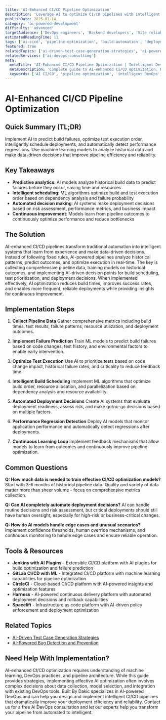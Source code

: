 ```yaml
---
title: 'AI-Enhanced CI/CD Pipeline Optimization'
description: 'Leverage AI to optimize CI/CD pipelines with intelligent build scheduling, failure prediction, automated testing, and deployment decision making.'
publishDate: 2025-01-14
category: 'ai-powered-development'
difficulty: 'advanced'
targetAudience: ['DevOps engineers', 'Backend developers', 'Site reliability engineers']
estimatedReadingTime: 11
tags: ['ai-cicd', 'pipeline-optimization', 'build-automation', 'deployment-ai', 'devops-ai']
featured: true
relatedTopics: ['ai-driven-test-case-generation-strategies', 'ai-powered-bug-detection-prevention']
relatedServices: ['ai-devops-consulting']
meta:
  metaTitle: 'AI-Enhanced CI/CD Pipeline Optimization | Intelligent DevOps'
  metaDescription: 'Complete guide to AI-enhanced CI/CD optimization. Learn intelligent build scheduling, failure prediction, and automated deployment strategies.'
  keywords: ['AI CI/CD', 'pipeline optimization', 'intelligent DevOps', 'build automation', 'AI deployment']
---
```


# AI-Enhanced CI/CD Pipeline Optimization

## Quick Summary (TL;DR)

Implement AI to predict build failures, optimize test execution order, intelligently schedule deployments, and automatically detect performance regressions. Use machine learning models to analyze historical data and make data-driven decisions that improve pipeline efficiency and reliability.

## Key Takeaways

- **Predictive analytics**: AI models analyze historical build data to predict failures before they occur, saving time and resources
- **Intelligent scheduling**: ML algorithms optimize build and test execution order based on dependency analysis and failure probability
- **Automated decision making**: AI systems make deployment decisions based on risk assessment, performance metrics, and business impact
- **Continuous improvement**: Models learn from pipeline outcomes to continuously optimize performance and reduce bottlenecks

## The Solution

AI-enhanced CI/CD pipelines transform traditional automation into intelligent systems that learn from experience and make data-driven decisions. Instead of following fixed rules, AI-powered pipelines analyze historical patterns, predict outcomes, and optimize execution in real-time. The key is collecting comprehensive pipeline data, training models on historical outcomes, and implementing AI-driven decision points for build scheduling, test prioritization, and deployment decisions. When implemented effectively, AI optimization reduces build times, improves success rates, and enables more frequent, reliable deployments while providing insights for continuous improvement.

## Implementation Steps

1. **Collect Pipeline Data**
   Gather comprehensive metrics including build times, test results, failure patterns, resource utilization, and deployment outcomes.

2. **Implement Failure Prediction**
   Train ML models to predict build failures based on code changes, test history, and environmental factors to enable early intervention.

3. **Optimize Test Execution**
   Use AI to prioritize tests based on code change impact, historical failure rates, and criticality to reduce feedback time.

4. **Intelligent Build Scheduling**
   Implement ML algorithms that optimize build order, resource allocation, and parallelization based on dependency analysis and resource availability.

5. **Automated Deployment Decisions**
   Create AI systems that evaluate deployment readiness, assess risk, and make go/no-go decisions based on multiple factors.

6. **Performance Regression Detection**
   Deploy AI models that monitor application performance and automatically detect regressions after deployments.

7. **Continuous Learning Loop**
   Implement feedback mechanisms that allow models to learn from outcomes and continuously improve pipeline optimization.

## Common Questions

**Q: How much data is needed to train effective CI/CD optimization models?**
Start with 3-6 months of historical pipeline data. Quality and variety of data matter more than sheer volume - focus on comprehensive metrics collection.

**Q: Can AI completely automate deployment decisions?**
AI can handle routine decisions and risk assessment, but critical deployments should still have human oversight, especially for high-risk or business-critical changes.

**Q: How do AI models handle edge cases and unusual scenarios?**
Implement confidence thresholds, human override mechanisms, and continuous monitoring to handle edge cases and ensure reliable operation.

## Tools & Resources

- **Jenkins with AI Plugins** - Extensible CI/CD platform with AI plugins for build optimization and failure prediction
- **GitLab CI/CD with ML** - Integrated CI/CD platform with machine learning capabilities for pipeline optimization
- **CircleCI** - Cloud-based CI/CD platform with AI-powered insights and optimization features
- **Harness** - AI-powered continuous delivery platform with automated deployment decisions and rollback capabilities
- **Spacelift** - Infrastructure as code platform with AI-driven policy enforcement and deployment optimization

## Related Topics

- [AI-Driven Test Case Generation Strategies](/topics/ai-driven-test-case-generation-strategies)
- [AI-Powered Bug Detection and Prevention](/topics/ai-powered-bug-detection-prevention)

## Need Help With Implementation?

AI-enhanced CI/CD optimization requires understanding of machine learning, DevOps practices, and pipeline architecture. While this guide provides strategies, implementing effective AI optimization often involves complex decisions about data collection, model selection, and integration with existing DevOps tools. Built By Dakic specializes in AI-powered DevOps and can help you design and implement intelligent CI/CD pipelines that dramatically improve your deployment efficiency and reliability. Contact us for a free AI DevOps consultation and let our experts help you transform your pipeline from automated to intelligent.
